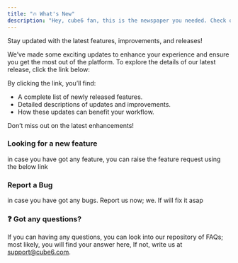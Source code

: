 ```yaml
---
title: "🔥 What's New"
description: "Hey, cube6 fan, this is the newspaper you needed. Check out the newest powers cube6 has developed."
---
```


Stay updated with the latest features, improvements, and releases\!

We’ve made some exciting updates to enhance your experience and ensure you get the most out of the platform. To explore the details of our latest release, click the link below:

By clicking the link, you’ll find:

- A complete list of newly released features.
- Detailed descriptions of updates and improvements.
- How these updates can benefit your workflow.

Don’t miss out on the latest enhancements\!

### **Looking for a new feature**

in case you have got any feature, you can raise the feature request using the below link

### **Report a Bug**

in case you have got any bugs.  Report us now; we. If will fix it asap

### **❓ Got any questions?**

If you can having any questions, you can look into our repository of FAQs; most likely, you will find your answer here, If not, write us at [support@cube6.com](mailto:support@cube6.com).